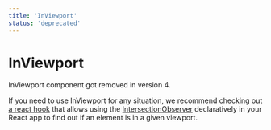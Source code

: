 ```yaml
---
title: 'InViewport'
status: 'deprecated'
---
```


# InViewport

InViewport component got removed in version 4.

If you need to use InViewport for any situation, we recommend checking out [a react hook](https://github.com/zeusdeux/use-is-in-viewport) that allows using the [IntersectionObserver](https://developer.mozilla.org/en-US/docs/Web/API/Intersection_Observer_API) declaratively in your React app to find out if an element is in a given viewport.
